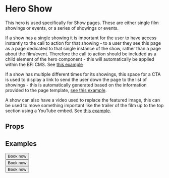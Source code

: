 
<Meta title="2 Pattern Library/1 Structure/Hero Show" component={HeroShow} />

# Hero Show

This hero is used specifically for Show pages. These are either single film showings or events, or a series of showings or events.

If a show has a single showing it is important for the user to have access instantly to the call to action for that showing - to a user they see this page as a page dedicated to that single instance of the show, rather than a page about the film/event. Therefore the call to action should be included as a child element of the hero component - this will automatically be applied within the BFI CMS. See [this example](/?path=/story/2-pattern-library-1-structure-hero-show--film-with-1-performance-specific-time)

If a show has multiple different times for its showings, this space for a CTA is used to display a link to send the user down the page to the list of showings - this is automatically generated based on the information provided to the page template, [see this example](/?path=/story/2-pattern-library-1-structure-hero-show--film-with-multi-performances-and-credit).

A show can also have a video used to replace the featured image, this can be used to move something important like the trailer of the film up to the top section using a YouTube embed. See [this example](/?path=/story/2-pattern-library-1-structure-hero-show--film-with-multi-performances-and-video).

## Props 

<Props of={HeroShow} />

## Examples 

<Preview>
    <Story name="Film with 1 performance - specific time">
        <div style={{
            padding: "10px",
            maxWidth: "1000px",
            margin: "0 auto"
        }}>
            <HeroShow
                image1920x1080="https://player.bfi.org.uk/sites/default/files/styles/landscape_960x540/public/hero-images/lynn_lucy-1920.jpg?itok=KIE4JhQI"
                image192x108="https://player.bfi.org.uk/sites/default/files/styles/landscape_960x540/public/hero-images/lynn_lucy-1920.jpg?itok=KIE4JhQI"
                title="Lynn + Lucy"
                standfirst="Lynn + Lucy premieres online at London Film Festival. A lifelong friendship is tested by tragedy in this atmospheric and intense first feature from acclaimed British shorts director Fyzal Boulifa."
                dateTimeStart="2020-10-15T13:00"
            >
                <Actions>
                    <Button url="https://player.bfi.org.uk/subscription/film/watch-lynn-lucy-2019-online" external={true} level={1} colorScheme={1}>Book now</Button>
                </Actions>
            </HeroShow>
        </div>
    </Story>
    <Story name="Film with multi performances and credit">
        <div style={{
            padding: "10px",
            maxWidth: "1000px",
            margin: "0 auto"
        }}>
            <HeroShow
                image1920x1080="https://player.bfi.org.uk/sites/default/files/styles/landscape_960x540/public/hero-images/lynn_lucy-1920.jpg?itok=KIE4JhQI"
                image192x108="https://player.bfi.org.uk/sites/default/files/styles/landscape_960x540/public/hero-images/lynn_lucy-1920.jpg?itok=KIE4JhQI"
                title="Lynn + Lucy"
                standfirst="Lynn + Lucy premieres online at London Film Festival. A lifelong friendship is tested by tragedy in this atmospheric and intense first feature from acclaimed British shorts director Fyzal Boulifa."
                captionCredit="This is a caption - Tim Apple"
            >
                <Actions>
                    <Button url="https://player.bfi.org.uk/subscription/film/watch-lynn-lucy-2019-online" external={true} level={1} colorScheme={1}>Book now</Button>
                </Actions>
            </HeroShow>
        </div>
    </Story>
    <Story name="Film with multi performances and video">
        <div style={{
            padding: "10px",
            maxWidth: "1000px",
            margin: "0 auto"
        }}>
            <HeroShow
                image1920x1080="https://player.bfi.org.uk/sites/default/files/styles/landscape_960x540/public/hero-images/lynn_lucy-1920.jpg?itok=KIE4JhQI"
                image192x108="https://player.bfi.org.uk/sites/default/files/styles/landscape_960x540/public/hero-images/lynn_lucy-1920.jpg?itok=KIE4JhQI"
                title="Lynn + Lucy"
                standfirst="Lynn + Lucy premieres online at London Film Festival. A lifelong friendship is tested by tragedy in this atmospheric and intense first feature from acclaimed British shorts director Fyzal Boulifa."
                captionCredit="This is a caption - Tim Apple"
                oembedObject={{ html: "\u003ciframe width=\"480\" height=\"270\" src=\"https://www.youtube.com/embed/jp__9PIwOEA?feature=oembed\" frameborder=\"0\" allow=\"accelerometer; autoplay; encrypted-media; gyroscope; picture-in-picture\" allowfullscreen\u003e\u003c/iframe\u003e"}}
            >
                <Actions>
                    <Button url="https://player.bfi.org.uk/subscription/film/watch-lynn-lucy-2019-online" external={true} level={1} colorScheme={1}>Book now</Button>
                </Actions>
            </HeroShow>
        </div>
    </Story>
</Preview>
